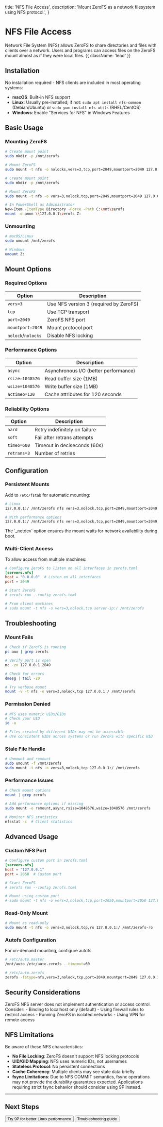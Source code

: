   title: 'NFS File Access',
  description: 'Mount ZeroFS as a network filesystem using NFS protocol.',
}

# NFS File Access

Network File System (NFS) allows ZeroFS to share directories and files with clients over a network. Users and programs can access files on the ZeroFS mount almost as if they were local files. {{ className: 'lead' }}

## Installation

No installation required - NFS clients are included in most operating systems:

- **macOS**: Built-in NFS support
- **Linux**: Usually pre-installed; if not: `sudo apt install nfs-common` (Debian/Ubuntu) or `sudo yum install nfs-utils` (RHEL/CentOS)
- **Windows**: Enable "Services for NFS" in Windows Features

## Basic Usage

### Mounting ZeroFS

<CodeGroup>

```bash {{ title: 'macOS' }}
# Create mount point
sudo mkdir -p /mnt/zerofs

# Mount ZeroFS
sudo mount -t nfs -o nolocks,vers=3,tcp,port=2049,mountport=2049 127.0.0.1:/ /mnt/zerofs
```

```bash {{ title: 'Linux' }}
# Create mount point
sudo mkdir -p /mnt/zerofs

# Mount ZeroFS
sudo mount -t nfs -o vers=3,nolock,tcp,port=2049,mountport=2049 127.0.0.1:/ /mnt/zerofs
```

```bash {{ title: 'Windows' }}
# In PowerShell as Administrator
New-Item -ItemType Directory -Force -Path C:\mnt\zerofs
mount -o anon \\127.0.0.1\zerofs Z:
```

</CodeGroup>

### Unmounting

```bash
# macOS/Linux
sudo umount /mnt/zerofs

# Windows
umount Z:
```

## Mount Options

### Required Options

| Option | Description |
|--------|-------------|
| `vers=3` | Use NFS version 3 (required by ZeroFS) |
| `tcp` | Use TCP transport |
| `port=2049` | ZeroFS NFS port |
| `mountport=2049` | Mount protocol port |
| `nolock`/`nolocks` | Disable NFS locking |

### Performance Options

| Option | Description |
|--------|-------------|
| `async` | Asynchronous I/O (better performance) |
| `rsize=1048576` | Read buffer size (1MB) |
| `wsize=1048576` | Write buffer size (1MB) |
| `actimeo=120` | Cache attributes for 120 seconds |

### Reliability Options

| Option | Description |
|--------|-------------|
| `hard` | Retry indefinitely on failure |
| `soft` | Fail after retrans attempts |
| `timeo=600` | Timeout in deciseconds (60s) |
| `retrans=3` | Number of retries |

## Configuration

### Persistent Mounts

Add to `/etc/fstab` for automatic mounting:

```bash
# Linux
127.0.0.1:/ /mnt/zerofs nfs vers=3,nolock,tcp,port=2049,mountport=2049,_netdev 0 0

# With performance options
127.0.0.1:/ /mnt/zerofs nfs vers=3,nolock,tcp,port=2049,mountport=2049,async,rsize=1048576,wsize=1048576,_netdev 0 0
```

<Note>
The `_netdev` option ensures the mount waits for network availability during boot.
</Note>

### Multi-Client Access

To allow access from multiple machines:

```toml
# Configure ZeroFS to listen on all interfaces in zerofs.toml
[servers.nfs]
host = "0.0.0.0"  # Listen on all interfaces
port = 2049

# Start ZeroFS
# zerofs run --config zerofs.toml

# From client machines
# sudo mount -t nfs -o vers=3,nolock,tcp server-ip:/ /mnt/zerofs
```

## Troubleshooting

### Mount Fails

```bash
# Check if ZeroFS is running
ps aux | grep zerofs

# Verify port is open
nc -zv 127.0.0.1 2049

# Check for errors
dmesg | tail -20

# Try verbose mount
mount -v -t nfs -o vers=3,nolock,tcp 127.0.0.1:/ /mnt/zerofs
```

### Permission Denied

```bash
# NFS uses numeric UIDs/GIDs
# Check your UID
id -u

# Files created by different UIDs may not be accessible
# Use consistent UIDs across systems or run ZeroFS with specific UID
```

### Stale File Handle

```bash
# Unmount and remount
sudo umount -f /mnt/zerofs
sudo mount -t nfs -o vers=3,nolock,tcp 127.0.0.1:/ /mnt/zerofs
```

### Performance Issues

```bash
# Check mount options
mount | grep zerofs

# Add performance options if missing
sudo mount -o remount,async,rsize=1048576,wsize=1048576 /mnt/zerofs

# Monitor NFS statistics
nfsstat -c  # Client statistics
```

## Advanced Usage

### Custom NFS Port

```toml
# Configure custom port in zerofs.toml
[servers.nfs]
host = "127.0.0.1"
port = 2050  # Custom port

# Start ZeroFS
# zerofs run --config zerofs.toml

# Mount using custom port
# sudo mount -t nfs -o vers=3,nolock,tcp,port=2050,mountport=2050 127.0.0.1:/ /mnt/zerofs
```

### Read-Only Mount

```bash
# Mount as read-only
sudo mount -t nfs -o vers=3,nolock,tcp,ro 127.0.0.1:/ /mnt/zerofs-ro
```

### Autofs Configuration

For on-demand mounting, configure autofs:

```bash
# /etc/auto.master
/mnt/auto /etc/auto.zerofs --timeout=60

# /etc/auto.zerofs
zerofs -fstype=nfs,vers=3,nolock,tcp,port=2049,mountport=2049 127.0.0.1:/
```

## Security Considerations

<Warning>
ZeroFS NFS server does not implement authentication or access control. Consider:
- Binding to localhost only (default)
- Using firewall rules to restrict access
- Running ZeroFS in isolated networks
- Using VPN for remote access
</Warning>

## NFS Limitations

Be aware of these NFS characteristics:

- **No File Locking**: ZeroFS doesn't support NFS locking protocols
- **UID/GID Mapping**: NFS uses numeric IDs, not usernames
- **Stateless Protocol**: No persistent connections
- **Cache Coherency**: Multiple clients may see stale data briefly
- **fsync Limitations**: Due to NFS COMMIT semantics, fsync operations may not provide the durability guarantees expected. Applications requiring strict fsync behavior should consider using 9P instead.

---

## Next Steps

<div className="not-prose mt-6 flex gap-3">
  <Button href="/9p-access" arrow="right">
    Try 9P for better Linux performance
  </Button>
  <Button href="/troubleshooting" variant="outline">
    Troubleshooting guide
  </Button>
</div>
